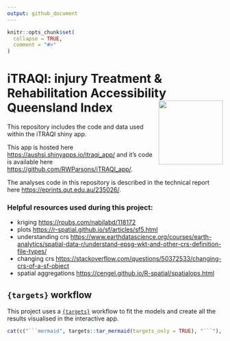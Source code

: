 ```yaml
---
output: github_document
---
```


<!-- README.md is generated from README.Rmd. Please edit that file -->

```r
knitr::opts_chunk$set(
  collapse = TRUE,
  comment = "#>"
)
```

# iTRAQI: injury Treatment & Rehabilitation Accessibility Queensland Index <a href='https://access.healthequity.link/'><img src='www/iTRAQI-hex.png' align="right" height="150" /></a>

This repository includes the code and data used within the iTRAQI shiny app.

This app is hosted here <https://aushsi.shinyapps.io/itraqi_app/> and it's code is available here <https://github.com/RWParsons/iTRAQI_app/>.

The analyses code in this repository is described in the technical report here <https://eprints.qut.edu.au/235026/>.


### Helpful resources used during this project:
* kriging <https://rpubs.com/nabilabd/118172>
* plots <https://r-spatial.github.io/sf/articles/sf5.html>
* understanding crs <https://www.earthdatascience.org/courses/earth-analytics/spatial-data-r/understand-epsg-wkt-and-other-crs-definition-file-types/>
* changing crs <https://stackoverflow.com/questions/50372533/changing-crs-of-a-sf-object>
* spatial aggregations <https://cengel.github.io/R-spatial/spatialops.html>

## `{targets}` workflow

This project uses a [`{targets}`](https://books.ropensci.org/targets/) workflow to fit the models and create all the results visualised in the interactive app.

```r
cat(c("```mermaid", targets::tar_mermaid(targets_only = TRUE), "```"), sep = "\n")
```